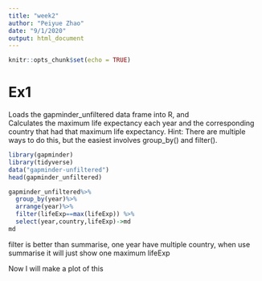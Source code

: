 ```yaml
---
title: "week2"
author: "Peiyue Zhao"
date: "9/1/2020"
output: html_document
---
```


```r
knitr::opts_chunk$set(echo = TRUE)
```

# Ex1

  Loads the gapminder_unfiltered data frame into R, and   
  Calculates the maximum life expectancy each year and the corresponding country that had that maximum life expectancy. Hint: There are multiple ways to do this, but the easiest involves group_by() and filter().

```r
library(gapminder)
library(tidyverse)
data("gapminder-unfiltered")
head(gapminder_unfiltered)
```



```r
gapminder_unfiltered%>%
  group_by(year)%>%
  arrange(year)%>%
  filter(lifeExp==max(lifeExp)) %>%
  select(year,country,lifeExp)->md
md
```

filter is better than summarise, one year have multiple country, when use summarise it will just show one maximum lifeExp


Now I will make a plot of this







